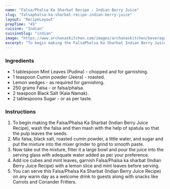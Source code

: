 ---
name: "Falsa/Phalsa Ka Sharbat Recipe - Indian Berry Juice"
slug: "falsaphalsa-ka-sharbat-recipe-indian-berry-juice"
layout: 'RecipeLayout'
prepTime: "45"
cuisine: "Indian"
cuisineSlug: "indian"
image: "https://www.archanaskitchen.com/images/archanaskitchen/beverages/indian_berry_juice_recipe.jpg"
excerpt: "To begin making the FalsaPhalsa Ka Sharbat Indian Berry Juice Recipe, wash the falsa and then mash with the help of spatula so that the pulp leaves the seeds"
---

### Ingredients

- 1 tablespoon Mint Leaves (Pudina) - chopped and for garnishing.
- 1 teaspoon Cumin powder (Jeera) - roasted.
- Lemon wedges - as required for garnishing.
- 250 grams Falsa - or falsa/phalsa.
- 2 teaspoon Black Salt (Kala Namak).
- 2 tablespoons Sugar - or as per taste.

### Instructions

1. To begin making the Falsa/Phalsa Ka Sharbat (Indian Berry Juice Recipe), wash the falsa and then mash with the help of spatula so that the pulp leaves the seeds.
1. Mix falsa, black salt, roasted cumin powder, a little water, and sugar and put the mixture into the mixer grinder to grind to smooth paste.
1. Now take out the mixture, filter it a large bowl and pour the juice into the serving glass with adequate water added as per your preference.
1. Add ice cubes and mint leaves, garnish Falsa/Phalsa ka sharbat (Indian Berry Juice Recipe) with a lemon slice and mint leaves before serving.
1. You can serve this Falsa/Phalsa Ka Sharbat (Indian Berry Juice Recipe) on any warm day as a welcome drink to guests along with snacks like Carrots and Coriander Fritters.
